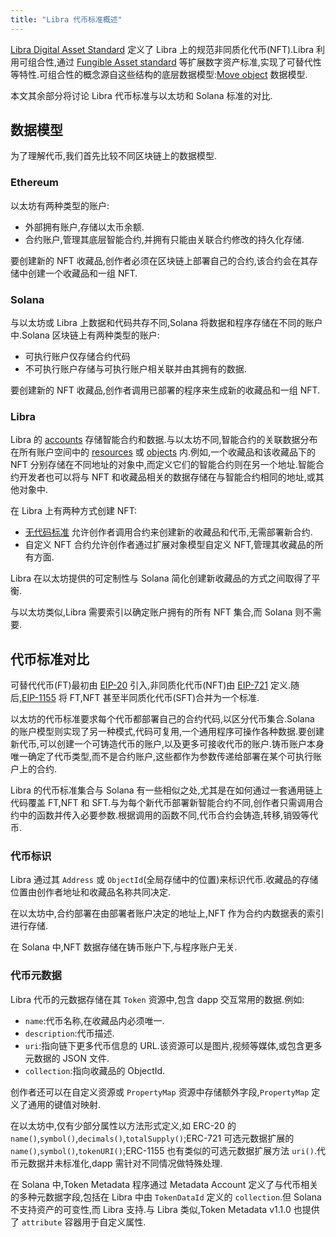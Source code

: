 ```yaml
---
title: "Libra 代币标准概述"
---
```


[Libra Digital Asset Standard](/zh/build/smart-contracts/digital-asset) 定义了 Libra 上的规范非同质化代币(NFT).Libra 利用可组合性,通过 [Fungible Asset standard](/zh/build/smart-contracts/fungible-asset) 等扩展数字资产标准,实现了可替代性等特性.可组合性的概念源自这些结构的底层数据模型:[Move object](/zh/build/smart-contracts/objects) 数据模型.

本文其余部分将讨论 Libra 代币标准与以太坊和 Solana 标准的对比.

## 数据模型

为了理解代币,我们首先比较不同区块链上的数据模型.

### Ethereum

以太坊有两种类型的账户:

- 外部拥有账户,存储以太币余额.
- 合约账户,管理其底层智能合约,并拥有只能由关联合约修改的持久化存储.

要创建新的 NFT 收藏品,创作者必须在区块链上部署自己的合约,该合约会在其存储中创建一个收藏品和一组 NFT.

### Solana

与以太坊或 Libra 上数据和代码共存不同,Solana 将数据和程序存储在不同的账户中.Solana 区块链上有两种类型的账户:

- 可执行账户仅存储合约代码
- 不可执行账户存储与可执行账户相关联并由其拥有的数据.

要创建新的 NFT 收藏品,创作者调用已部署的程序来生成新的收藏品和一组 NFT.

### Libra

Libra 的 [accounts](/zh/network/blockchain/accounts) 存储智能合约和数据.与以太坊不同,智能合约的关联数据分布在所有账户空间中的 [resources](/zh/network/blockchain/resources) 或 [objects](/zh/build/smart-contracts/objects) 内.例如,一个收藏品和该收藏品下的 NFT 分别存储在不同地址的对象中,而定义它们的智能合约则在另一个地址.智能合约开发者也可以将与 NFT 和收藏品相关的数据存储在与智能合约相同的地址,或其他对象中.

在 Libra 上有两种方式创建 NFT:

- [无代码标准](https://github.com/libra2-foundation/AIPs/blob/main/aips/aip-22.md) 允许创作者调用合约来创建新的收藏品和代币,无需部署新合约.
- 自定义 NFT 合约允许创作者通过扩展对象模型自定义 NFT,管理其收藏品的所有方面.

Libra 在以太坊提供的可定制性与 Solana 简化创建新收藏品的方式之间取得了平衡.

与以太坊类似,Libra 需要索引以确定账户拥有的所有 NFT 集合,而 Solana 则不需要.

## 代币标准对比

可替代代币(FT)最初由 [EIP-20](https://eips.ethereum.org/EIPS/eip-20) 引入,非同质化代币(NFT)由 [EIP-721](https://eips.ethereum.org/EIPS/eip-721) 定义.随后,[EIP-1155](https://eips.ethereum.org/EIPS/eip-1155) 将 FT,NFT 甚至半同质化代币(SFT)合并为一个标准.

以太坊的代币标准要求每个代币都部署自己的合约代码,以区分代币集合.Solana 的账户模型则实现了另一种模式,代码可复用,一个通用程序可操作各种数据.要创建新代币,可以创建一个可铸造代币的账户,以及更多可接收代币的账户.铸币账户本身唯一确定了代币类型,而不是合约账户,这些都作为参数传递给部署在某个可执行账户上的合约.

Libra 的代币标准集合与 Solana 有一些相似之处,尤其是在如何通过一套通用链上代码覆盖 FT,NFT 和 SFT.与为每个新代币部署新智能合约不同,创作者只需调用合约中的函数并传入必要参数.根据调用的函数不同,代币合约会铸造,转移,销毁等代币.

### 代币标识

Libra 通过其 `Address` 或 `ObjectId`(全局存储中的位置)来标识代币.收藏品的存储位置由创作者地址和收藏品名称共同决定.

在以太坊中,合约部署在由部署者账户决定的地址上,NFT 作为合约内数据表的索引进行存储.

在 Solana 中,NFT 数据存储在铸币账户下,与程序账户无关.

### 代币元数据

Libra 代币的元数据存储在其 `Token` 资源中,包含 dapp 交互常用的数据.例如:

- `name`:代币名称,在收藏品内必须唯一.
- `description`:代币描述.
- `uri`:指向链下更多代币信息的 URL.该资源可以是图片,视频等媒体,或包含更多元数据的 JSON 文件.
- `collection`:指向收藏品的 ObjectId.

创作者还可以在自定义资源或 `PropertyMap` 资源中存储额外字段,`PropertyMap` 定义了通用的键值对映射.

在以太坊中,仅有少部分属性以方法形式定义,如 ERC-20 的 `name()`,`symbol()`,`decimals()`,`totalSupply()`;ERC-721 可选元数据扩展的 `name()`,`symbol()`,`tokenURI()`;ERC-1155 也有类似的可选元数据扩展方法 `uri()`.代币元数据并未标准化,dapp 需针对不同情况做特殊处理.

在 Solana 中,Token Metadata 程序通过 Metadata Account 定义了与代币相关的多种元数据字段,包括在 Libra 中由 `TokenDataId` 定义的 `collection`.但 Solana 不支持资产的可变性,而 Libra 支持.与 Libra 类似,Token Metadata v1.1.0 也提供了 `attribute` 容器用于自定义属性.
